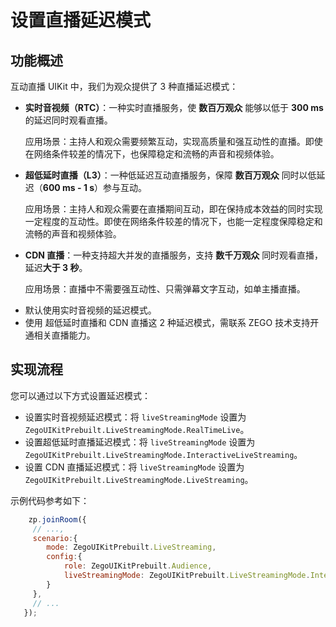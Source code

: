 # 设置直播延迟模式


## 功能概述

互动直播 UIKit 中，我们为观众提供了 3 种直播延迟模式：

- **实时音视频（RTC）**：一种实时直播服务，使 **数百万观众** 能够以低于 **300 ms** 的延迟同时观看直播。

  应用场景：主持人和观众需要频繁互动，实现高质量和强互动性的直播。即使在网络条件较差的情况下，也保障稳定和流畅的声音和视频体验。

- **超低延时直播（L3）**：一种低延迟互动直播服务，保障 **数百万观众** 同时以低延迟（**600 ms - 1 s**）参与互动。
  
  应用场景：主持人和观众需要在直播期间互动，即在保持成本效益的同时实现一定程度的互动性。即使在网络条件较差的情况下，也能一定程度保障稳定和流畅的声音和视频体验。

- **CDN 直播**：一种支持超大并发的直播服务，支持 **数千万观众** 同时观看直播，延迟**大于 3 秒**。
  
  应用场景：直播中不需要强互动性、只需弹幕文字互动，如单主播直播。

<Note title="Note">

- 默认使用实时音视频的延迟模式。
- 使用 超低延时直播和 CDN 直播这 2 种延迟模式，需联系 ZEGO 技术支持开通相关直播能力。
  
</Note>

## 实现流程

您可以通过以下方式设置延迟模式：

- 设置实时音视频延迟模式：将 `liveStreamingMode` 设置为 `ZegoUIKitPrebuilt.LiveStreamingMode.RealTimeLive`。
- 设置超低延时直播延迟模式：将 `liveStreamingMode` 设置为 `ZegoUIKitPrebuilt.LiveStreamingMode.InteractiveLiveStreaming`。
- 设置 CDN 直播延迟模式：将 `liveStreamingMode` 设置为 `ZegoUIKitPrebuilt.LiveStreamingMode.LiveStreaming`。

示例代码参考如下：
```js
    zp.joinRoom({
     // ...,
     scenario:{
        mode: ZegoUIKitPrebuilt.LiveStreaming,
        config:{
            role: ZegoUIKitPrebuilt.Audience,
            liveStreamingMode: ZegoUIKitPrebuilt.LiveStreamingMode.InteractiveLiveStreaming // 设置为超低延迟直播延迟模式
        }
     },
     // ...
   });
```

